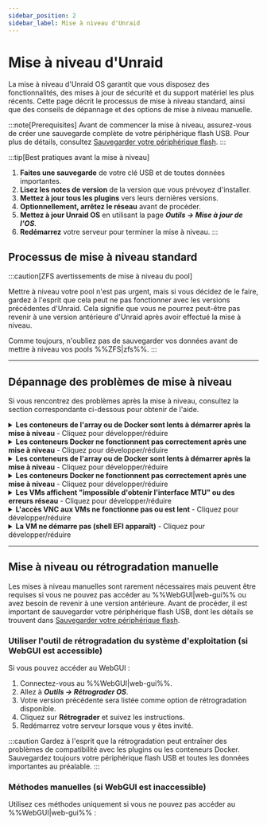 ```yaml
---
sidebar_position: 2
sidebar_label: Mise à niveau d'Unraid
---
```



# Mise à niveau d'Unraid

La mise à niveau d'Unraid OS garantit que vous disposez des fonctionnalités, des mises à jour de sécurité et du support matériel les plus récents. Cette page décrit le processus de mise à niveau standard, ainsi que des conseils de dépannage et des options de mise à niveau manuelle.

:::note[Prerequisites]
Avant de commencer la mise à niveau, assurez-vous de créer une sauvegarde complète de votre périphérique flash USB. Pour plus de détails, consultez [Sauvegarder votre périphérique flash](../maintain-and-update/changing-the-flash-device.mdx#backing-up-your-flash-device).
:::

:::tip[Best pratiques avant la mise à niveau]

1. **Faites une sauvegarde** de votre clé USB et de toutes données importantes.
2. **Lisez les notes de version** de la version que vous prévoyez d'installer.
3. **Mettez à jour tous les plugins** vers leurs dernières versions.
4. **Optionnellement, arrêtez le réseau** avant de procéder.
5. **Mettez à jour Unraid OS** en utilisant la page ***Outils → Mise à jour de l'OS***.
6. **Redémarrez** votre serveur pour terminer la mise à niveau.
   :::

## Processus de mise à niveau standard

<Tabs>
  <TabItem value="Moderne (2025)" label="Unraid 7.x et plus" default>
    <UpgradeModern />
  </TabItem>

  <TabItem value="Ancien (6.11 à 6.12)" label="Unraid 6.11 à 6.12">
    <UpgradeLegacy611612 />
  </TabItem>
</Tabs>

:::caution[ZFS avertissements de mise à niveau du pool]

Mettre à niveau votre pool n'est pas urgent, mais si vous décidez de le faire, gardez à l'esprit que cela peut ne pas fonctionner avec les versions précédentes d'Unraid. Cela signifie que vous ne pourrez peut-être pas revenir à une version antérieure d'Unraid après avoir effectué la mise à niveau.

Comme toujours, n'oubliez pas de sauvegarder vos données avant de mettre à niveau vos pools %%ZFS|zfs%%.
:::

---

## Dépannage des problèmes de mise à niveau

Si vous rencontrez des problèmes après la mise à niveau, consultez la section correspondante ci-dessous pour obtenir de l'aide.

<details>
  <summary><strong>Les conteneurs de l'array ou de Docker sont lents à démarrer après la mise à niveau</strong> - Cliquez pour développer/réduire</summary>

  Une migration unique peut être nécessaire pour les conteneurs Docker après certaines mises à jour. Ce processus peut prendre du temps, surtout si vous avez de nombreuses images. Soyez patient pendant ce processus ; les performances devraient se normaliser après le démarrage initial.
</details>

<details>
  <summary><strong>Les conteneurs Docker ne fonctionnent pas correctement après une mise à niveau</strong> - Cliquez pour développer/réduire</summary>

  Si vous rencontrez des erreurs du type *"les couches du manifeste ne correspondent pas à la configuration de l'image,"* il peut être nécessaire de reconstruire votre fichier d'image Docker. Voici comment :

  1. Allez à ***Paramètres → Docker*** et arrêtez le service Docker.
  2. Cochez la case pour supprimer l'image Docker et cliquez sur le bouton supprimer.
  3. Redémarrez Docker pour recréer l'image.
  4. Naviguez vers l'onglet **Applications**, **Applications Précédentes**, cochez ce que vous souhaitez réinstaller, puis cliquez sur **"Installer xx Applications"**.
</details>

<details>
  <summary><strong>Les conteneurs de l'array ou de Docker sont lents à démarrer après la mise à niveau</strong> - Cliquez pour développer/réduire</summary>

  Une migration unique peut être nécessaire pour les conteneurs Docker après certaines mises à jour. Ce processus peut prendre du temps, surtout si vous avez de nombreuses images. Soyez patient pendant ce processus ; les performances devraient se normaliser après le démarrage initial.

  1. Allez à l'onglet **VMs** et modifiez chaque %%VM|vm%% (assurez-vous d'activer **Vue avancée**).
  2. Réglez le pont réseau sur `br0` et cliquez sur **Appliquer**.
  3. Allez à ***Paramètres → Gestionnaire de VM*** (en **Vue avancée**) et réglez le pont par défaut sur `br0`.
</details>

<details>
  <summary><strong>Les conteneurs Docker ne fonctionnent pas correctement après une mise à niveau</strong> - Cliquez pour développer/réduire</summary>

  Si vous rencontrez des erreurs du type *"les couches du manifeste ne correspondent pas à la configuration de l'image,"* il peut être nécessaire de reconstruire votre fichier d'image Docker. Voici comment :

  1. Modifiez la %%VM|vm%% de l'onglet **VMs** (sélectionnez **Vue avancée**).
  2. Réglez le **Pilote Vidéo %%VNC|vnc-session%%** sur **QXL** (recommandé). Essayez **Cirrus** ou **vmvga** si vous avez un succès limité avec QXL.
  3. Cliquez sur **Appliquer** pour enregistrer les modifications.
</details>

<details>
  <summary><strong>Les VMs affichent "impossible d'obtenir l'interface MTU" ou des erreurs réseau</strong> - Cliquez pour développer/réduire</summary>

  If you have %%OVMF|ovmf%%-based %%VMs|vm%% created in older Unraid versions, you might encounter an EFI shell. You can boot the %%VM|vm%% by entering the following commands:

  1. Tapez `fs0:`.
  2. Ensuite, tapez `cd efi/boot`.
  3. Enfin, tapez `bootx64.efi`.

  Si `fs0:` ne fonctionne pas, vous pouvez essayer `fs1:` à la place. Si vous continuez à avoir des problèmes, veuillez visiter les [forums Unraid](https://forums.unraid.net/) pour obtenir de l'aide.
</details>

<details>
  <summary><strong>L'accès VNC aux VMs ne fonctionne pas ou est lent</strong> - Cliquez pour développer/réduire</summary>

  Pour résoudre ce problème, modifiez le %%VM|vm%% dans le %%WebGUI|web-gui%% et cliquez sur **Appliquer** sans apporter de modifications. Cette action mettra à jour le type de machine vers la version la plus récente supportée.
</details>

<details>
  <summary><strong>La VM ne démarre pas (shell EFI apparaît)</strong> - Cliquez pour développer/réduire</summary>

  If you have %%OVMF|ovmf%%-based %%VMs|vm%% created in older Unraid versions, you might encounter an EFI shell. You can boot the %%VM|vm%% by entering the following commands:
</details>

---

## Mise à niveau ou rétrogradation manuelle

Les mises à niveau manuelles sont rarement nécessaires mais peuvent être requises si vous ne pouvez pas accéder au %%WebGUI|web-gui%% ou avez besoin de revenir à une version antérieure. Avant de procéder, il est important de sauvegarder votre périphérique flash USB, dont les détails se trouvent dans [Sauvegarder votre périphérique flash](../maintain-and-update/changing-the-flash-device.mdx#backing-up-your-flash-device).

### Utiliser l'outil de rétrogradation du système d'exploitation (si WebGUI est accessible)

Si vous pouvez accéder au WebGUI :

1. Connectez-vous au %%WebGUI|web-gui%%.
2. Allez à ***Outils → Rétrograder OS***.
3. Votre version précédente sera listée comme option de rétrogradation disponible.
4. Cliquez sur **Rétrograder** et suivez les instructions.
5. Redémarrez votre serveur lorsque vous y êtes invité.

:::caution
Gardez à l'esprit que la rétrogradation peut entraîner des problèmes de compatibilité avec les plugins ou les conteneurs Docker. Sauvegardez toujours votre périphérique flash USB et toutes les données importantes au préalable.
:::

### Méthodes manuelles (si WebGUI est inaccessible)

Utilisez ces méthodes uniquement si vous ne pouvez pas accéder au %%WebGUI|web-gui%% :

<Tabs>
  <TabItem value="Méthode la plus simple" label="Méthode la plus simple">
    <ManualDowngradeSimplest />
  </TabItem>

  <TabItem value="Méthode en ligne de commande" label="Méthode en ligne de commande">
    <ManualDowngradeCommandLine />
  </TabItem>
</Tabs>
